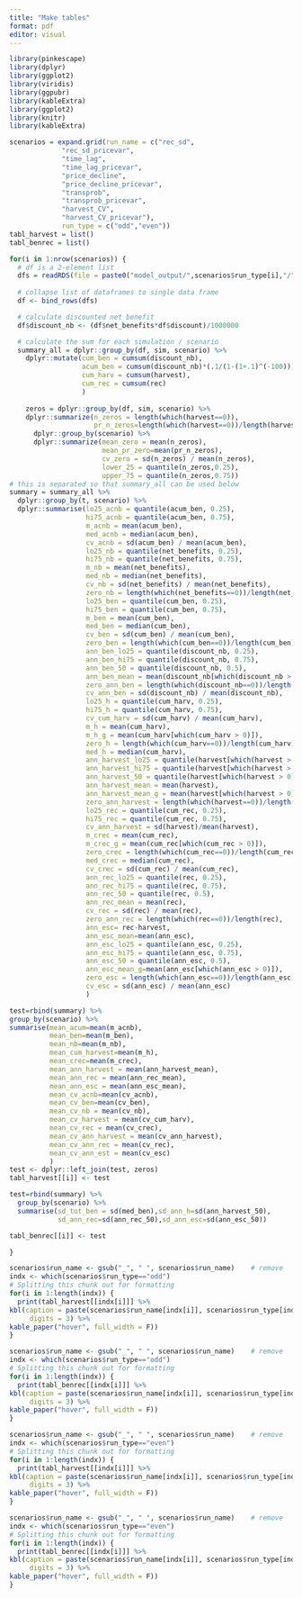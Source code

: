 ```yaml
---
title: "Make tables"
format: pdf
editor: visual
---
```


```r
library(pinkescape)
library(dplyr)
library(ggplot2)
library(viridis)
library(ggpubr)
library(kableExtra)
library(ggplot2)
library(knitr)
library(kableExtra)
```

```r

scenarios = expand.grid(run_name = c("rec_sd",
             "rec_sd_pricevar",
             "time_lag",
             "time_lag_pricevar",
             "price_decline",
             "price_decline_pricevar",
             "transprob",
             "transprob_pricevar",
             "harvest_CV",
             "harvest_CV_pricevar"),
             run_type = c("odd","even"))
tabl_harvest = list()
tabl_benrec = list()

for(i in 1:nrow(scenarios)) {
  # df is a 2-element list
  dfs = readRDS(file = paste0("model_output/",scenarios$run_type[i],"/",scenarios$run_name[i],".rds"))
  
  # collapse list of dataframes to single data frame
  df <- bind_rows(dfs)

  # calculate discounted net benefit
  df$discount_nb <- (df$net_benefits*df$discount)/1000000

  # calculate the sum for each simulation / scenario
  summary_all = dplyr::group_by(df, sim, scenario) %>% 
    dplyr::mutate(cum_ben = cumsum(discount_nb),
                  acum_ben = cumsum(discount_nb)*(.1/(1-(1+.1)^(-100))),
                  cum_harv = cumsum(harvest),
                  cum_rec = cumsum(rec)
                  )
  
    zeros = dplyr::group_by(df, sim, scenario) %>% 
    dplyr::summarize(n_zeros = length(which(harvest==0)),
                     pr_n_zeros=length(which(harvest==0))/length(harvest)) %>%
      dplyr::group_by(scenario) %>%
      dplyr::summarize(mean_zero = mean(n_zeros),
                       mean_pr_zero=mean(pr_n_zeros),
                       cv_zero = sd(n_zeros) / mean(n_zeros),
                       lower_25 = quantile(n_zeros,0.25),
                       upper_75 = quantile(n_zeros,0.75))
# this is separated so that summary_all can be used below
summary = summary_all %>%
  dplyr::group_by(t, scenario) %>% 
  dplyr::summarise(lo25_acnb = quantile(acum_ben, 0.25),
                   hi75_acnb = quantile(acum_ben, 0.75),
                   m_acnb = mean(acum_ben),
                   med_acnb = median(acum_ben),
                   cv_acnb = sd(acum_ben) / mean(acum_ben),
                   lo25_nb = quantile(net_benefits, 0.25),
                   hi75_nb = quantile(net_benefits, 0.75),
                   m_nb = mean(net_benefits),
                   med_nb = median(net_benefits),
                   cv_nb = sd(net_benefits) / mean(net_benefits),
                   zero_nb = length(which(net_benefits==0))/length(net_benefits),
                   lo25_ben = quantile(cum_ben, 0.25),
                   hi75_ben = quantile(cum_ben, 0.75),
                   m_ben = mean(cum_ben),
                   med_ben = median(cum_ben),
                   cv_ben = sd(cum_ben) / mean(cum_ben),
                   zero_ben = length(which(cum_ben==0))/length(cum_ben),
                   ann_ben_lo25 = quantile(discount_nb, 0.25),
                   ann_ben_hi75 = quantile(discount_nb, 0.75),
                   ann_ben_50 = quantile(discount_nb, 0.5),
                   ann_ben_mean = mean(discount_nb[which(discount_nb > 0)]),
                   zero_ann_ben = length(which(discount_nb==0))/length(discount_nb),
                   cv_ann_ben = sd(discount_nb) / mean(discount_nb),
                   lo25_h = quantile(cum_harv, 0.25),
                   hi75_h = quantile(cum_harv, 0.75),
                   cv_cum_harv = sd(cum_harv) / mean(cum_harv),
                   m_h = mean(cum_harv),
                   m_h_g = mean(cum_harv[which(cum_harv > 0)]),
                   zero_h = length(which(cum_harv==0))/length(cum_harv),
                   med_h = median(cum_harv),
                   ann_harvest_lo25 = quantile(harvest[which(harvest > 0)], 0.25),
                   ann_harvest_hi75 = quantile(harvest[which(harvest > 0)], 0.75),
                   ann_harvest_50 = quantile(harvest[which(harvest > 0)], 0.5),
                   ann_harvest_mean = mean(harvest),
                   ann_harvest_mean_g = mean(harvest[which(harvest > 0)]),
                   zero_ann_harvest = length(which(harvest==0))/length(harvest),
                   lo25_rec = quantile(cum_rec, 0.25),
                   hi75_rec = quantile(cum_rec, 0.75),
                   cv_ann_harvest = sd(harvest)/mean(harvest),
                   m_crec = mean(cum_rec),
                   m_crec_g = mean(cum_rec[which(cum_rec > 0)]),
                   zero_crec = length(which(cum_rec==0))/length(cum_rec),
                   med_crec = median(cum_rec),
                   cv_crec = sd(cum_rec) / mean(cum_rec),
                   ann_rec_lo25 = quantile(rec, 0.25),
                   ann_rec_hi75 = quantile(rec, 0.75),
                   ann_rec_50 = quantile(rec, 0.5),
                   ann_rec_mean = mean(rec),
                   cv_rec = sd(rec) / mean(rec),
                   zero_ann_rec = length(which(rec==0))/length(rec),
                   ann_esc= rec-harvest,
                   ann_esc_mean=mean(ann_esc),
                   ann_esc_lo25 = quantile(ann_esc, 0.25),
                   ann_esc_hi75 = quantile(ann_esc, 0.75),
                   ann_esc_50 = quantile(ann_esc, 0.5),
                   ann_esc_mean_g=mean(ann_esc[which(ann_esc > 0)]),
                   zero_esc = length(which(ann_esc==0))/length(ann_esc),
                   cv_esc = sd(ann_esc) / mean(ann_esc)
                   )

test=rbind(summary) %>%
group_by(scenario) %>%
summarise(mean_acum=mean(m_acnb),
          mean_ben=mean(m_ben),
          mean_nb=mean(m_nb),
          mean_cum_harvest=mean(m_h),
          mean_crec=mean(m_crec),
          mean_ann_harvest = mean(ann_harvest_mean),
          mean_ann_rec = mean(ann_rec_mean),
          mean_ann_esc = mean(ann_esc_mean),
          mean_cv_acnb=mean(cv_acnb),
          mean_cv_ben=mean(cv_ben),
          mean_cv_nb = mean(cv_nb),
          mean_cv_harvest = mean(cv_cum_harv),
          mean_cv_rec = mean(cv_crec),
          mean_cv_ann_harvest = mean(cv_ann_harvest),
          mean_cv_ann_rec = mean(cv_rec),
          mean_cv_ann_est = mean(cv_esc)
          )  
test <- dplyr::left_join(test, zeros)
tabl_harvest[[i]] <- test

test=rbind(summary) %>%
  group_by(scenario) %>%
  summarise(sd_tot_ben = sd(med_ben),sd_ann_h=sd(ann_harvest_50), 
            sd_ann_rec=sd(ann_rec_50),sd_ann_esc=sd(ann_esc_50))  

tabl_benrec[[i]] <- test

}


```

\break

```r

scenarios$run_name <- gsub("_", " ", scenarios$run_name)    # remove
indx <- which(scenarios$run_type=="odd")
# Splitting this chunk out for formatting
for(i in 1:length(indx)) {
  print(tabl_harvest[[indx[i]]] %>%
kbl(caption = paste(scenarios$run_name[indx[i]], scenarios$run_type[indx[i]]),
     digits = 3) %>%
kable_paper("hover", full_width = F))
}

```

```{=tex}
\break
\break
```
```r

scenarios$run_name <- gsub("_", " ", scenarios$run_name)    # remove
indx <- which(scenarios$run_type=="odd")
# Splitting this chunk out for formatting
for(i in 1:length(indx)) {
  print(tabl_benrec[[indx[i]]] %>%
kbl(caption = paste(scenarios$run_name[indx[i]], scenarios$run_type[indx[i]]),
     digits = 3) %>%
kable_paper("hover", full_width = F))
}

```

```{=tex}
\break
\break
```
```r

scenarios$run_name <- gsub("_", " ", scenarios$run_name)    # remove
indx <- which(scenarios$run_type=="even")
# Splitting this chunk out for formatting
for(i in 1:length(indx)) {
  print(tabl_harvest[[indx[i]]] %>%
kbl(caption = paste(scenarios$run_name[indx[i]], scenarios$run_type[indx[i]]),
     digits = 3) %>%
kable_paper("hover", full_width = F))
}

```

```{=tex}
\break
\break
```
```r

scenarios$run_name <- gsub("_", " ", scenarios$run_name)    # remove
indx <- which(scenarios$run_type=="even")
# Splitting this chunk out for formatting
for(i in 1:length(indx)) {
  print(tabl_benrec[[indx[i]]] %>%
kbl(caption = paste(scenarios$run_name[indx[i]], scenarios$run_type[indx[i]]),
     digits = 3) %>%
kable_paper("hover", full_width = F))
}

```

